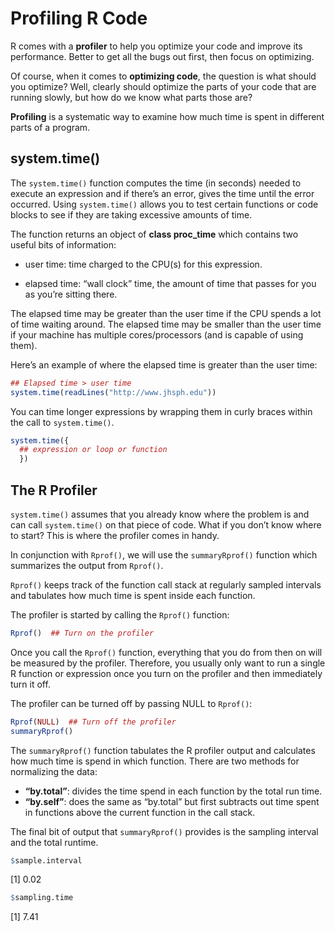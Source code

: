 # Profiling R Code

R comes with a **profiler** to help you optimize your code and improve its performance. Better to get all the bugs out first, then focus on optimizing.

Of course, when it comes to **optimizing code**, the question is what should you optimize? Well, clearly should optimize the parts of your code that are running slowly, but how do we know what parts those are?

**Profiling** is a systematic way to examine how much time is spent in different parts of a program.

## system.time()

The `system.time()` function computes the time (in seconds) needed to execute an expression and if there's an error, gives the time until the error occurred. Using `system.time()` allows you to test certain functions or code blocks to see if they are taking excessive amounts of time.

The function returns an object of **class proc_time** which contains two useful bits of information:

-   user time: time charged to the CPU(s) for this expression.

-   elapsed time: "wall clock" time, the amount of time that passes for you as you're sitting there.

The elapsed time may be greater than the user time if the CPU spends a lot of time waiting around. The elapsed time may be smaller than the user time if your machine has multiple cores/processors (and is capable of using them).

Here's an example of where the elapsed time is greater than the user time:

```r
## Elapsed time > user time 
system.time(readLines("http://www.jhsph.edu")) 
```

You can time longer expressions by wrapping them in curly braces within the call to `system.time()`.

``` r
system.time({ 
  ## expression or loop or function
  })
```

## The R Profiler

`system.time()` assumes that you already know where the problem is and can call `system.time()` on that piece of code. What if you don't know where to start? This is where the profiler comes in handy.

In conjunction with `Rprof()`, we will use the `summaryRprof()` function which summarizes the output from `Rprof()`.

`Rprof()` keeps track of the function call stack at regularly sampled intervals and tabulates how much time is spent inside each function.

The profiler is started by calling the `Rprof()` function:

``` r
Rprof()  ## Turn on the profiler
```

Once you call the `Rprof()` function, everything that you do from then on will be measured by the profiler. Therefore, you usually only want to run a single R function or expression once you turn on the profiler and then immediately turn it off.

The profiler can be turned off by passing NULL to `Rprof()`:

``` r
Rprof(NULL)  ## Turn off the profiler
summaryRprof()
```

The `summaryRprof()` function tabulates the R profiler output and calculates how much time is spend in which function. There are two methods for normalizing the data:

-   **“by.total”**: divides the time spend in each function by the total run time. 
-   **“by.self”**: does the same as “by.total” but first subtracts out time spent in functions above the current function in the call stack.

The final bit of output that `summaryRprof()` provides is the sampling interval and the total runtime.

``` r
$sample.interval 
```

\[1\] 0.02

``` r
$sampling.time 
```

\[1\] 7.41
